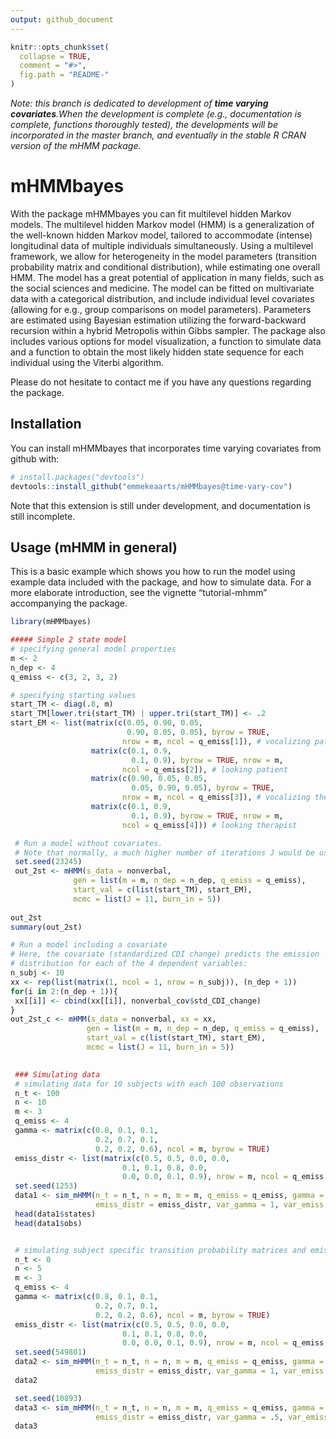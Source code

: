```yaml
---
output: github_document
---
```


<!-- README.md is generated from README.Rmd. Please edit that file -->

```r
knitr::opts_chunk$set(
  collapse = TRUE,
  comment = "#>",
  fig.path = "README-"
)
```

*Note: this branch is dedicated to development of __time varying covariates__.When the development is complete (e.g., documentation is complete, functions thoroughly tested), the developments will be incorporated in the master branch, and eventually in the stable R CRAN version of the mHMM package.*


# mHMMbayes

  With the \code{R} package mHMMbayes you can fit multilevel hidden Markov 
  models. The multilevel hidden Markov model (HMM) is a generalization of the well-known
  hidden Markov model, tailored to accommodate (intense) longitudinal data of 
  multiple individuals simultaneously. Using a multilevel framework, we allow 
  for heterogeneity in the model parameters (transition probability matrix and
  conditional distribution), while estimating one overall HMM. The model has a
  great potential of application in  many fields, such as the social sciences 
  and medicine. The model can be fitted on multivariate data with a categorical 
  distribution, and include individual level covariates (allowing for e.g.,
  group comparisons on model parameters). Parameters are estimated using 
  Bayesian estimation utilizing the forward-backward recursion within a hybrid 
  Metropolis within Gibbs sampler. The package also includes various options for 
  model visualization, a function to simulate data and a function to obtain the 
  most likely hidden state sequence for each individual using the Viterbi algorithm. 
  
  Please do not hesitate to contact me if you have any questions regarding the 
  package. 

## Installation

You can install mHMMbayes that incorporates time varying covariates from github with:

```r
# install.packages("devtools")
devtools::install_github("emmekeaarts/mHMMbayes@time-vary-cov")
```

Note that this extension is still under development, and documentation is still incomplete. 


## Usage (mHMM in general)

This is a basic example which shows you how to run the model using example data 
included with the package, and how to simulate data. For a more elaborate
introduction, see the vignette "tutorial-mhmm" accompanying the package.

```r
library(mHMMbayes)

##### Simple 2 state model
# specifying general model properties
m <- 2
n_dep <- 4
q_emiss <- c(3, 2, 3, 2)

# specifying starting values
start_TM <- diag(.8, m)
start_TM[lower.tri(start_TM) | upper.tri(start_TM)] <- .2
start_EM <- list(matrix(c(0.05, 0.90, 0.05,
                          0.90, 0.05, 0.05), byrow = TRUE,
                         nrow = m, ncol = q_emiss[1]), # vocalizing patient
                  matrix(c(0.1, 0.9,
                           0.1, 0.9), byrow = TRUE, nrow = m,
                         ncol = q_emiss[2]), # looking patient
                  matrix(c(0.90, 0.05, 0.05,
                           0.05, 0.90, 0.05), byrow = TRUE,
                         nrow = m, ncol = q_emiss[3]), # vocalizing therapist
                  matrix(c(0.1, 0.9,
                           0.1, 0.9), byrow = TRUE, nrow = m,
                         ncol = q_emiss[4])) # looking therapist

 # Run a model without covariates. 
 # Note that normally, a much higher number of iterations J would be used
 set.seed(23245)
 out_2st <- mHMM(s_data = nonverbal, 
              gen = list(m = m, n_dep = n_dep, q_emiss = q_emiss), 
              start_val = c(list(start_TM), start_EM),
              mcmc = list(J = 11, burn_in = 5))
 
out_2st
summary(out_2st)

# Run a model including a covariate 
# Here, the covariate (standardized CDI change) predicts the emission 
# distribution for each of the 4 dependent variables:
n_subj <- 10
xx <- rep(list(matrix(1, ncol = 1, nrow = n_subj)), (n_dep + 1))
for(i in 2:(n_dep + 1)){
 xx[[i]] <- cbind(xx[[i]], nonverbal_cov$std_CDI_change)
}
out_2st_c <- mHMM(s_data = nonverbal, xx = xx, 
                 gen = list(m = m, n_dep = n_dep, q_emiss = q_emiss), 
                 start_val = c(list(start_TM), start_EM),
                 mcmc = list(J = 11, burn_in = 5))

 
 ### Simulating data
 # simulating data for 10 subjects with each 100 observations
 n_t <- 100
 n <- 10
 m <- 3
 q_emiss <- 4
 gamma <- matrix(c(0.8, 0.1, 0.1,
                   0.2, 0.7, 0.1,
                   0.2, 0.2, 0.6), ncol = m, byrow = TRUE)
 emiss_distr <- list(matrix(c(0.5, 0.5, 0.0, 0.0,
                         0.1, 0.1, 0.8, 0.0,
                         0.0, 0.0, 0.1, 0.9), nrow = m, ncol = q_emiss, byrow = TRUE))
 set.seed(1253)
 data1 <- sim_mHMM(n_t = n_t, n = n, m = m, q_emiss = q_emiss, gamma = gamma, 
                   emiss_distr = emiss_distr, var_gamma = 1, var_emiss = 1)
 head(data1$states)
 head(data1$obs)


 # simulating subject specific transition probability matrices and emission distributions only
 n_t <- 0
 n <- 5
 m <- 3
 q_emiss <- 4
 gamma <- matrix(c(0.8, 0.1, 0.1,
                   0.2, 0.7, 0.1,
                   0.2, 0.2, 0.6), ncol = m, byrow = TRUE)
 emiss_distr <- list(matrix(c(0.5, 0.5, 0.0, 0.0,
                         0.1, 0.1, 0.8, 0.0,
                         0.0, 0.0, 0.1, 0.9), nrow = m, ncol = q_emiss, byrow = TRUE))
 set.seed(549801)
 data2 <- sim_mHMM(n_t = n_t, n = n, m = m, q_emiss = q_emiss, gamma = gamma, 
                   emiss_distr = emiss_distr, var_gamma = 1, var_emiss = 1)
 data2

 set.seed(10893)
 data3 <- sim_mHMM(n_t = n_t, n = n, m = m, q_emiss = q_emiss, gamma = gamma, 
                   emiss_distr = emiss_distr, var_gamma = .5, var_emiss = .5)
 data3


```
